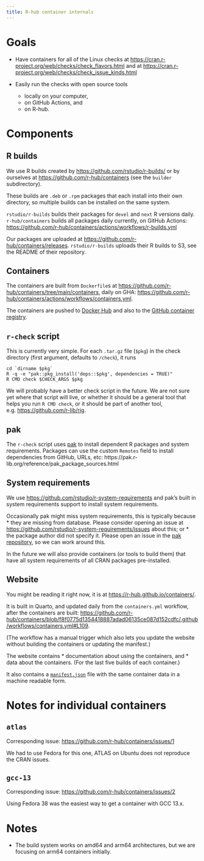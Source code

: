 ```yaml
---
title: R-hub container internals
---
```


# Goals

* Have containers for all of the Linux checks at
  <https://cran.r-project.org/web/checks/check_flavors.html> and at
  <https://cran.r-project.org/web/checks/check_issue_kinds.html>

* Easily run the checks with open source tools
  - locally on your computer,
  - on GitHub Actions, and
  - on R-hub.

# Components

## R builds

We use R builds created by <https://github.com/rstudio/r-builds/> or
by ourselves at <https://github.com/r-hub/containers> (see the `builder`
subdirectory).

These builds are `.deb` or `.rpm` packages that each install into their
own directory, so multiple builds can be installed on the same system.

`rstudio/r-builds` builds their packages for `devel` and `next` R versions
daily. `r-hub/containers` builds all packages daily currently, on GitHub
Actions:
<https://github.com/r-hub/containers/actions/workflows/r-builds.yml>

Our packages are uploaded at <https://github.com/r-hub/containers/releases>.
`rstudio/r-builds` uploads their R builds to S3, see the README of their
repository.

## Containers

The containers are built from `Dockerfile`s at
<https://github.com/r-hub/containers/tree/main/containers>, daily on GHA:
<https://github.com/r-hub/containers/actions/workflows/containers.yml>.

The containers are pushed to [Docker Hub](https://hub.docker.com/u/rhub)
and also to the [GitHub container
registry](https://github.com/orgs/r-hub/packages?repo_name=containers).

## `r-check` script

This is currently very simple. For each `.tar.gz` file (`$pkg`) in the
check directory (first argument, defaults to `/check`), it runs
```
cd `dirname $pkg`
R -q -e "pak::pkg_install('deps::$pkg', dependencies = TRUE)"
R CMD check $CHECK_ARGS	$pkg
```

We will probably have a better check script in the future. We are not sure
yet where that script will live, or whether it should be a general tool
that helps you run `R CMD check`, or it should be part of another tool,
e.g. <https://github.com/r-lib/rig>.

## pak

The `r-check` script uses [pak](https://github.com/r-lib/pak) to install
dependent R packages and system requirements. Packages can use the
custom `Remotes` field to install dependencies from GitHub, URLs, etc:
https://pak.r-lib.org/reference/pak_package_sources.html

## System requirements

We use <https://github.com/rstudio/r-system-requirements> and pak's built in
system requirements support to install system requirements.

Occasionally pak might miss system requirements, this is typically because
* they are missing from database. Please consider opening an issue at
  <https://github.com/rstudio/r-system-requirements/issues> about this; or
* the package author did not specify it. Please open an issue in the [pak
  repository](https://github.com/r-lib/pak/issues), so we can work around
  this.

In the future we will also provide containers (or tools to build them)
that have all system requirements of all CRAN packages pre-installed.

## Website

You might be reading it right now, it is at
<https://r-hub.github.io/containers/>.

It is built in Quarto, and updated daily from the `containers.yml` workflow,
after the containers are built:
<https://github.com/r-hub/containers/blob/f8f0775d1354418887adad06135ce087d152cdfc/.github/workflows/containers.yml#L109>.

(The workflow has a manual trigger which also lets you update the website
without building the containers or updating the manifest.)

The website contains
* documentation about using the containers, and
* data about the containers. (For the last five builds of each container.)

It also contains a
[`manifest.json`](https://r-hub.github.io/containers/manifest.json) file
with the same container data in a machine readable form.

# Notes for individual containers

## `atlas`

Corresponding issue: <https://github.com/r-hub/containers/issues/1>

We had to use Fedora for this one, ATLAS on Ubuntu does not reproduce
the CRAN issues.

## `gcc-13`

Corresponding issue: <https://github.com/r-hub/containers/issues/2>

Using Fedora 38 was the easiest way to get a container with GCC 13.x.

# Notes

* The build system works on amd64 and arm64 architectures, but we are
  focusing on arm64 containers initially.
